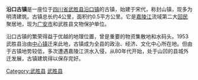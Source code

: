 '''沿口古镇'''是一座位于[[四川省|四川省]][[武胜县|武胜县]][[沿口镇|沿口镇]]的古镇，始建于宋代，称封山镇，现多为明清建筑。古镇总长约4公里，面积约0.5平方公里。它是[[嘉陵江|嘉陵江]]流域第二大[[回民|回民]]聚居地，现为[[广安市|广安市]]和武胜县文物保护单位。

沿口古镇的繁荣得益于优越的地理位置，曾是重要的物资集散地和水码头。1953武胜县治由[[中心镇_(武胜县)|中心镇]]迁来此地，古镇成为全县的政治、经济、文化中心所在地。但由于古镇地势较低，多次遭遇嘉陵江洪水入侵，从80年代开始，处于山凹的县城外迁发展，古镇建筑得以保存完好。

[[Category:武胜县|Category:武胜县]]
[[Category:广安旅游|武胜县]]